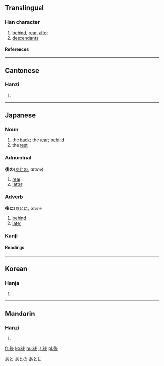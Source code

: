 {{see|后}}

==Translingual==
===Han character===
{{Han char|rn=60|rad=彳|as=06|sn=9|four=2224<sub>7</sub>|canj=竹人女戈水 (HOVIE)}}
# [[behind]], [[rear]], [[after]]
# [[descendant]]s
====References====
{{Han ref|kx=0366.180|dkj=10098|dj=0688.010|hdz=20822.030|uh=5F8C|ud=24460|bh=ABE1|bd=44001}}
----
==Cantonese==
===Hanzi===
{{yue-hanzi|jyut=|y=hau6}}
# {{defn|Cantonese}}
----

==Japanese==
[[Category:1000_Japanese_basic_words|あと]]



===Noun===
{{janoun|あと|ato}}
# the [[back]]; the [[rear]]; [[behind]]
# the [[rest]]
=== Adnominal ===
'''後の'''([[あと]]の, ''atono'')
# [[rear]]
# [[latter]]
[[Category:Japanese adnominals|あとの]]
=== Adverb ===
'''後に'''([[あと]]に, ''atoni'')
# [[behind]]
# [[later]]
[[Category:Japanese adverbs|あとに]]

===Kanji===
{{ja-kanji|grade=2|rs=彳06}}
====Readings====
{{ja-readings|on=[[ご]] ([[go]]), [[こう]] ([[kō]])|kun=[[おくれる]] ([[後れる]], [[okureru]]), [[のち]] ([[nochi]]), [[あと]] ([[ato]])}}
----
==Korean==
===Hanja===
{{ko-hanja|hangeul=[[후]]|eumhun=|rv=hu|mr=hu|y=hwu}}
# {{defn|Korean}}
----
==Mandarin==
===Hanzi===
{{cmn-hanzi|sim=后|pin=hòu (hou4)|wg=hou<sup>4</sup>|y=}}
# {{defn|Mandarin}}

[[fr:後]]
[[ko:後]]
[[hu:後]]
[[ja:後]]
[[pl:後]]